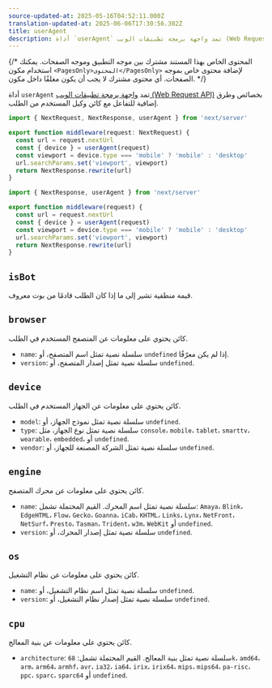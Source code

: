 ```yaml
---
source-updated-at: 2025-05-16T04:52:11.000Z
translation-updated-at: 2025-06-06T17:30:56.302Z
title: userAgent
description: أداة `userAgent` تمد واجهة برمجة تطبيقات الويب (Web Request API) بخصائص وطرق إضافية للتفاعل مع كائن وكيل المستخدم من الطلب.
---
```


{/* المحتوى الخاص بهذا المستند مشترك بين موجه التطبيق وموجه الصفحات. يمكنك استخدام مكون `<PagesOnly>المحتوى</PagesOnly>` لإضافة محتوى خاص بموجه الصفحات. أي محتوى مشترك لا يجب أن يكون مغلفًا داخل مكون. */}

أداة `userAgent` تمد [واجهة برمجة تطبيقات الويب (Web Request API)](https://developer.mozilla.org/docs/Web/API/Request) بخصائص وطرق إضافية للتفاعل مع كائن وكيل المستخدم من الطلب.

```ts filename="middleware.ts" switcher
import { NextRequest, NextResponse, userAgent } from 'next/server'

export function middleware(request: NextRequest) {
  const url = request.nextUrl
  const { device } = userAgent(request)
  const viewport = device.type === 'mobile' ? 'mobile' : 'desktop'
  url.searchParams.set('viewport', viewport)
  return NextResponse.rewrite(url)
}
```

```js filename="middleware.js" switcher
import { NextResponse, userAgent } from 'next/server'

export function middleware(request) {
  const url = request.nextUrl
  const { device } = userAgent(request)
  const viewport = device.type === 'mobile' ? 'mobile' : 'desktop'
  url.searchParams.set('viewport', viewport)
  return NextResponse.rewrite(url)
}
```

## `isBot`

قيمة منطقية تشير إلى ما إذا كان الطلب قادمًا من بوت معروف.

## `browser`

كائن يحتوي على معلومات عن المتصفح المستخدم في الطلب.

- `name`: سلسلة نصية تمثل اسم المتصفح، أو `undefined` إذا لم يكن معرّفًا.
- `version`: سلسلة نصية تمثل إصدار المتصفح، أو `undefined`.

## `device`

كائن يحتوي على معلومات عن الجهاز المستخدم في الطلب.

- `model`: سلسلة نصية تمثل نموذج الجهاز، أو `undefined`.
- `type`: سلسلة نصية تمثل نوع الجهاز، مثل `console`، `mobile`، `tablet`، `smarttv`، `wearable`، `embedded`، أو `undefined`.
- `vendor`: سلسلة نصية تمثل الشركة المصنعة للجهاز، أو `undefined`.

## `engine`

كائن يحتوي على معلومات عن محرك المتصفح.

- `name`: سلسلة نصية تمثل اسم المحرك. القيم المحتملة تشمل: `Amaya`، `Blink`، `EdgeHTML`، `Flow`، `Gecko`، `Goanna`، `iCab`، `KHTML`، `Links`، `Lynx`، `NetFront`، `NetSurf`، `Presto`، `Tasman`، `Trident`، `w3m`، `WebKit` أو `undefined`.
- `version`: سلسلة نصية تمثل إصدار المحرك، أو `undefined`.

## `os`

كائن يحتوي على معلومات عن نظام التشغيل.

- `name`: سلسلة نصية تمثل اسم نظام التشغيل، أو `undefined`.
- `version`: سلسلة نصية تمثل إصدار نظام التشغيل، أو `undefined`.

## `cpu`

كائن يحتوي على معلومات عن بنية المعالج.

- `architecture`: سلسلة نصية تمثل بنية المعالج. القيم المحتملة تشمل: `68k`، `amd64`، `arm`، `arm64`، `armhf`، `avr`، `ia32`، `ia64`، `irix`، `irix64`، `mips`، `mips64`، `pa-risc`، `ppc`، `sparc`، `sparc64` أو `undefined`.